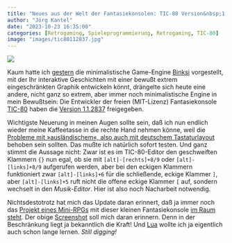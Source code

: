 ```yaml
---
title: "Neues aus der Welt der Fantasiekonsolen: TIC-80 Version&nbsp;1.1.2837 freigegeben"
author: "Jörg Kantel"
date: "2023-10-23 16:35:00"
categories: [Retrogaming, Spieleprogrammierung, Retrogaming, TIC-80]
image: "images/tic80112837.jpg"
---
```


[![](images/tic80112837-b.jpg)](https://www.flickr.com/photos/schockwellenreiter/53279887003/)

Kaum hatte ich [gestern](https://kantel.github.io/posts/2023102201_binski/) die minimalistische Game-Engine [Binksi](https://kantel.github.io/posts/2023102201_binski/) vorgestellt, mit der Ihr interaktive Geschichten mit einer bewußt extrem eingeschränkten Graphik entwickeln könnt, drängelte sich heute eine andere, nicht ganz so extrem, aber immer noch minimalistische Engine in mein Bewußtsein: Die Entwickler der freien (MIT-Lizenz) Fantasiekonsole [TIC-80](http://cognitiones.kantel-chaos-team.de/multimedia/spieleprogrammierung/tic80.html) haben die [Version 1.1.2837](https://nesbox.itch.io/tic80/devlog/624328/tic-80-tiny-computer-112837) freigegeben.

Wichtigste Neuerung in meinen Augen sollte sein, daß ich nun endlich wieder meine Kaffeetasse in die rechte Hand nehmen könne, weil die [Probleme mit »ausländischem«, also auch mit deutschem Tastaturlayout](http://blog.schockwellenreiter.de/2022/07/2022070601.html) behoben sein sollten. Das mußte ich natürlich sofort testen. Und ganz stimmt die Aussage nicht: Zwar ist es im TIC-80-Editor den geschweiften Klammern `{}` nun egal, ob sie mit `[alt]-[rechts]+8/9` oder `[alt]-[links]+8/9` aufgerufen werden, aber bei den eckigen Klammern funktioniert zwar `[alt]-[links]+6` für die schließende, eckige Klammer `]`, aber `[alt]-[links]+5` ruft nicht die offene eckige Klammer `[` auf, sondern wechselt in den *Musik-Editor*. Hier ist also noch Nacharbeit notwendig.

Nichtsdestotrotz hat mich das Update daran erinnert, daß ja immer noch das [Projekt eines Mini-RPGs](https://kantel.github.io/posts/20221222803_stolen_crown/) mit dieser kleinen Fantasiekonsole [im Raum steht](https://kantel.github.io/posts/2023013001_8bit_panda_tic80/). Der obige [Screenshot](https://www.flickr.com/photos/schockwellenreiter/53279887003/) soll mich daran erinnern. Denn in der Beschränkung liegt ja bekanntlich die Kraft! Und [Lua](http://cognitiones.kantel-chaos-team.de/programmierung/lua.html) wollte ich ja eigentlich auch schon lange lernen. *Still digging!*